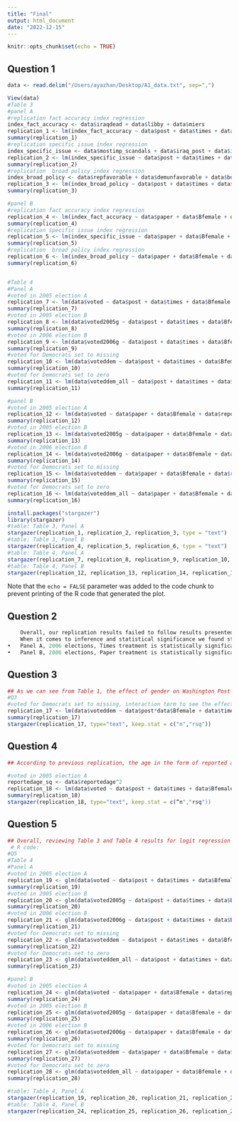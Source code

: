 ```yaml
---
title: "Final"
output: html_document
date: "2022-12-15"
---
```


```r
knitr::opts_chunk$set(echo = TRUE)
```

## Question 1

```r
data <- read.delim("/Users/ayazhan/Desktop/A1_data.txt", sep=",")
```



```r
View(data)
#Table 3
#panel A
#replication fact accuracy index regression
index_fact_accuracy <- data$iraqdead + data$libby + data$miers
replication_1 <- lm(index_fact_accuracy ~ data$post + data$times + data$Bfemale + data$reportedage + data$Bvoted2001 + data$Bvoted2002 + data$Bvoted2004 + data$Bconsumer + data$Bgetsmag + data$Bpreferdem + data$wave2 + data$cells + data$dateoperator)
summary(replication_1)
#replication specific issue index regression
index_specific_issue <- data$mostimp_scandals + data$iraq_post + data$iraq + data$leak + data$alito
replication_2 <- lm(index_specific_issue ~ data$post + data$times + data$Bfemale + data$reportedage + data$Bvoted2001 + data$Bvoted2002 + data$Bvoted2004 + data$Bconsumer + data$Bgetsmag + data$Bpreferdem + data$wave2 + data$cells + data$dateoperator)
summary(replication_2)
#replication  broad policy index regression
index_broad_policy <- data$repfavorable + data$demunfavorable + data$bushapproval + data$conservative
replication_3 <- lm(index_broad_policy ~ data$post + data$times + data$Bfemale + data$reportedage + data$Bvoted2001 + data$Bvoted2002 + data$Bvoted2004 + data$Bconsumer + data$Bgetsmag + data$Bpreferdem + data$wave2 + data$cells + data$dateoperator)
summary(replication_3)

#panel B
#replication fact accuracy index regression
replication_4 <- lm(index_fact_accuracy ~ data$paper + data$Bfemale + data$reportedage + data$Bvoted2001 + data$Bvoted2002 + data$Bvoted2004 + data$Bconsumer + data$Bgetsmag + data$Bpreferdem + data$wave2 + data$cells + data$dateoperator)
summary(replication_4)
#replication specific issue index regression
replication_5 <- lm(index_specific_issue ~ data$paper + data$Bfemale + data$reportedage + data$Bvoted2001 + data$Bvoted2002 + data$Bvoted2004 + data$Bconsumer + data$Bgetsmag + data$Bpreferdem + data$wave2 + data$cells + data$dateoperator)
summary(replication_5)
#replication  broad policy index regression
replication_6 <- lm(index_broad_policy ~ data$paper + data$Bfemale + data$reportedage + data$Bvoted2001 + data$Bvoted2002 + data$Bvoted2004 + data$Bconsumer + data$Bgetsmag + data$Bpreferdem + data$wave2 + data$cells + data$dateoperator)
summary(replication_6)


#Table 4
#Panel A
#voted in 2005 election A
replication_7 <- lm(data$voted ~ data$post + data$times + data$Bfemale + data$reportedage + data$Bvoted2001 + data$Bvoted2002 + data$Bvoted2004 + data$Bconsumer + data$Bgetsmag + data$Bpreferdem + data$wave2 + data$cells + data$dateoperator)
summary(replication_7)
#voted in 2005 election B
replication_8 <- lm(data$voted2005g ~ data$post + data$times + data$Bfemale + data$reportedage + data$Bvoted2001 + data$Bvoted2002 + data$Bvoted2004 + data$Bconsumer + data$Bgetsmag + data$Bpreferdem + data$wave2 + data$cells + data$dateoperator)
summary(replication_8)
#voted in 2006 election B
replication_9 <- lm(data$voted2006g ~ data$post + data$times + data$Bfemale + data$reportedage + data$Bvoted2001 + data$Bvoted2002 + data$Bvoted2004 + data$Bconsumer + data$Bgetsmag + data$Bpreferdem + data$wave2 + data$cells + data$dateoperator)
summary(replication_9)
#voted for Democrats set to missing
replication_10 <- lm(data$voteddem ~ data$post + data$times + data$Bfemale + data$reportedage + data$Bvoted2001 + data$Bvoted2002 + data$Bvoted2004 + data$Bconsumer + data$Bgetsmag + data$Bpreferdem + data$wave2 + data$cells + data$dateoperator)
summary(replication_10)
#voted for Democrats set to zero
replication_11 <- lm(data$voteddem_all ~ data$post + data$times + data$Bfemale + data$reportedage + data$Bvoted2001 + data$Bvoted2002 + data$Bvoted2004 + data$Bconsumer + data$Bgetsmag + data$Bpreferdem + data$wave2 + data$cells + data$dateoperator)
summary(replication_11)

#panel B
#voted in 2005 election A
replication_12 <- lm(data$voted ~ data$paper + data$Bfemale + data$reportedage + data$Bvoted2001 + data$Bvoted2002 + data$Bvoted2004 + data$Bconsumer + data$Bgetsmag + data$Bpreferdem + data$wave2 + data$cells + data$dateoperator)
summary(replication_12)
#voted in 2005 election B
replication_13 <- lm(data$voted2005g ~ data$paper + data$Bfemale + data$reportedage + data$Bvoted2001 + data$Bvoted2002 + data$Bvoted2004 + data$Bconsumer + data$Bgetsmag + data$Bpreferdem + data$wave2 + data$cells + data$dateoperator)
summary(replication_13)
#voted in 2006 election B
replication_14 <- lm(data$voted2006g ~ data$paper + data$Bfemale + data$reportedage + data$Bvoted2001 + data$Bvoted2002 + data$Bvoted2004 + data$Bconsumer + data$Bgetsmag + data$Bpreferdem + data$wave2 + data$cells + data$dateoperator)
summary(replication_14)
#voted for Democrats set to missing
replication_15 <- lm(data$voteddem ~ data$paper + data$Bfemale + data$reportedage + data$Bvoted2001 + data$Bvoted2002 + data$Bvoted2004 + data$Bconsumer + data$Bgetsmag + data$Bpreferdem + data$wave2 + data$cells + data$dateoperator)
summary(replication_15)
#voted for Democrats set to zero
replication_16 <- lm(data$voteddem_all ~ data$paper + data$Bfemale + data$reportedage + data$Bvoted2001 + data$Bvoted2002 + data$Bvoted2004 + data$Bconsumer + data$Bgetsmag + data$Bpreferdem + data$wave2 + data$cells + data$dateoperator)
summary(replication_16)

install.packages("stargazer")
library(stargazer)
#table: Table 3, Panel A
stargazer(replication_1, replication_2, replication_3, type = "text")
#table: Table 3, Panel B
stargazer(replication_4, replication_5, replication_6, type = "text")
#table: Table 4, Panel A
stargazer(replication_7, replication_8, replication_9, replication_10, replication_11, type = "text")
#table: Table 4, Panel B
stargazer(replication_12, replication_13, replication_14, replication_15, replication_16, type = "text")


```

Note that the `echo = FALSE` parameter was added to the code chunk to prevent printing of the R code that generated the plot.

## Question 2

```r
	Overall, our replication results failed to follow results presented in this paper. There are two possible explanations, the first states about failure to follow vague descriptions of the model during the replication (the model description is poor in this paper and authors did not include algebraic form of the model, also, authors failed to include detailed description of dependent variables, for instance, fact accuracy index is not specified if this is the mean or sum of factors included in the paper), and the second states that authors included different numbers.
	When it comes to inference and statistical significance we found statistically insignificant results for post, times, and paper (either of magazines) for Table 3 (at alpha = 0.05), while Table 4 results mostly statistically insignificant, with only two exceptions such as:
•	Panel A, 2006 elections, Times treatment is statistically significant at 5% (p-value is 0.03)
•	Panel B, 2006 elections, Paper treatment is statistically significant at 5% (p-value is 0.02)
```

## Question 3

```r
## As we can see from Table 1, the effect of gender on Washington Post treatment is statistically insignificant (p-value = 0.108), while the the post treatment itself is statistically significant.
#Q3
#voted for Democrats set to missing, interaction term to see the effect of gender
replication_17 <- lm(data$voteddem ~ data$post*data$Bfemale + data$times + data$Bfemale + data$reportedage + data$Bvoted2001 + data$Bvoted2002 + data$Bvoted2004 + data$Bconsumer + data$Bgetsmag + data$Bpreferdem + data$wave2 + data$cells + data$dateoperator)
summary(replication_17)
stargazer(replication_17, type="text", keep.stat = c("n","rsq"))

```
## Question 4

```r

## According to previous replication, the age in the form of reported age was always statistically significant at 5% significance level. At this point, to view the non-linear relationship it was decided to add quadratic term (reportedage_sq) as shown in Table 2. Furthermore, both coefficients before reportedage and reportedage_sq are statistically significant at 5% significance level (p-values are 0.00026 and 0.000298, respectively).

#voted in 2005 election A
reportedage_sq <- data$reportedage^2
replication_18 <- lm(data$voted ~ data$post + data$times + data$Bfemale + data$reportedage + reportedage_sq + data$Bvoted2001 + data$Bvoted2002 + data$Bvoted2004 + data$Bconsumer + data$Bgetsmag + data$Bpreferdem + data$wave2 + data$cells + data$dateoperator)
summary(replication_18)
stargazer(replication_18, type="text", keep.stat = c(“n","rsq"))


```
## Question 5

```r
## Overall, reviewing Table 3 and Table 4 results for logit regression we can see that results are almost identical to liner regression model. As in linear regression model, Times treatment in panel A and post Treatment in panel B are statistically significant at 5% significance level, thus we can reject the null hypothesis that states that there is zero relationship between treatment and dependent variables.
 # R code:
#Q5
#Table 4
#Panel A
#voted in 2005 election A
replication_19 <- glm(data$voted ~ data$post + data$times + data$Bfemale + data$reportedage + data$Bvoted2001 + data$Bvoted2002 + data$Bvoted2004 + data$Bconsumer + data$Bgetsmag + data$Bpreferdem + data$wave2 + data$cells + data$dateoperator, binomial)
summary(replication_19)
#voted in 2005 election B
replication_20 <- glm(data$voted2005g ~ data$post + data$times + data$Bfemale + data$reportedage + data$Bvoted2001 + data$Bvoted2002 + data$Bvoted2004 + data$Bconsumer + data$Bgetsmag + data$Bpreferdem + data$wave2 + data$cells + data$dateoperator, binomial)
summary(replication_20)
#voted in 2006 election B
replication_21 <- glm(data$voted2006g ~ data$post + data$times + data$Bfemale + data$reportedage + data$Bvoted2001 + data$Bvoted2002 + data$Bvoted2004 + data$Bconsumer + data$Bgetsmag + data$Bpreferdem + data$wave2 + data$cells + data$dateoperator, binomial)
summary(replication_21)
#voted for Democrats set to missing
replication_22 <- glm(data$voteddem ~ data$post + data$times + data$Bfemale + data$reportedage + data$Bvoted2001 + data$Bvoted2002 + data$Bvoted2004 + data$Bconsumer + data$Bgetsmag + data$Bpreferdem + data$wave2 + data$cells + data$dateoperator, binomial)
summary(replication_22)
#voted for Democrats set to zero
replication_23 <- glm(data$voteddem_all ~ data$post + data$times + data$Bfemale + data$reportedage + data$Bvoted2001 + data$Bvoted2002 + data$Bvoted2004 + data$Bconsumer + data$Bgetsmag + data$Bpreferdem + data$wave2 + data$cells + data$dateoperator, binomial)
summary(replication_23)

#panel B
#voted in 2005 election A
replication_24 <- glm(data$voted ~ data$paper + data$Bfemale + data$reportedage + data$Bvoted2001 + data$Bvoted2002 + data$Bvoted2004 + data$Bconsumer + data$Bgetsmag + data$Bpreferdem + data$wave2 + data$cells + data$dateoperator, binomial)
summary(replication_24)
#voted in 2005 election B
replication_25 <- glm(data$voted2005g ~ data$paper + data$Bfemale + data$reportedage + data$Bvoted2001 + data$Bvoted2002 + data$Bvoted2004 + data$Bconsumer + data$Bgetsmag + data$Bpreferdem + data$wave2 + data$cells + data$dateoperator, binomial)
summary(replication_25)
#voted in 2006 election B
replication_26 <- glm(data$voted2006g ~ data$paper + data$Bfemale + data$reportedage + data$Bvoted2001 + data$Bvoted2002 + data$Bvoted2004 + data$Bconsumer + data$Bgetsmag + data$Bpreferdem + data$wave2 + data$cells + data$dateoperator, binomial)
summary(replication_26)
#voted for Democrats set to missing
replication_27 <- glm(data$voteddem ~ data$paper + data$Bfemale + data$reportedage + data$Bvoted2001 + data$Bvoted2002 + data$Bvoted2004 + data$Bconsumer + data$Bgetsmag + data$Bpreferdem + data$wave2 + data$cells + data$dateoperator, binomial)
summary(replication_27)
#voted for Democrats set to zero
replication_28 <- glm(data$voteddem_all ~ data$paper + data$Bfemale + data$reportedage + data$Bvoted2001 + data$Bvoted2002 + data$Bvoted2004 + data$Bconsumer + data$Bgetsmag + data$Bpreferdem + data$wave2 + data$cells + data$dateoperator, binomial)
summary(replication_28)

#table: Table 4, Panel A
stargazer(replication_19, replication_20, replication_21, replication_22, replication_23, type = "text", keep.stat = c("n","rsq"))
#table: Table 4, Panel B
stargazer(replication_24, replication_25, replication_26, replication_27, replication_28, type = "text", keep.stat = c("n","rsq"))

```

